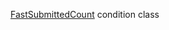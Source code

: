 [FastSubmittedCount](/docs/toloka-kit/reference/toloka.client.conditions.FastSubmittedCount) condition class
